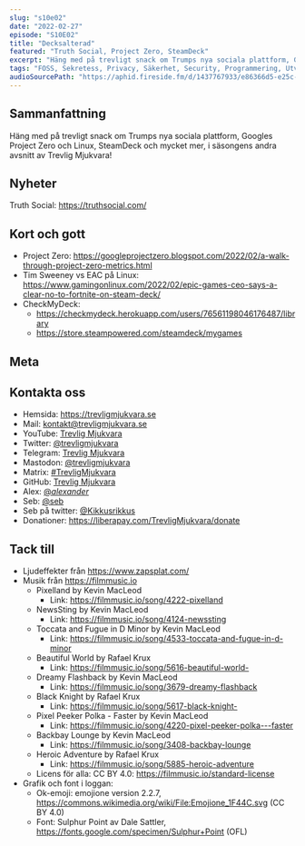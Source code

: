 ```yaml
---
slug: "s10e02"
date: "2022-02-27"
episode: "S10E02"
title: "Decksalterad"
featured: "Truth Social, Project Zero, SteamDeck"
excerpt: "Häng med på trevligt snack om Trumps nya sociala plattform, Googles Project Zero och Linux, SteamDeck och mycket mer, i säsongens andra avsnitt av Trevlig Mjukvara!"
tags: "FOSS, Sekretess, Privacy, Säkerhet, Security, Programmering, Utveckling, Mjukvara, Technology, Linux, Open Source, Truth Social, Donald Trump, Project Zero, Google, Tim Sweeney, Epic, EAC, CheckMyDeck, Valve"
audioSourcePath: "https://aphid.fireside.fm/d/1437767933/e86366d5-e25c-4aab-9a13-33b7144ac160/986398a0-e89a-4572-9afe-1e4757d0397d.mp3"
---
```


## Sammanfattning
Häng med på trevligt snack om Trumps nya sociala plattform, Googles Project Zero och Linux, SteamDeck och mycket mer, i säsongens andra avsnitt av Trevlig Mjukvara!

## Nyheter
Truth Social: https://truthsocial.com/

## Kort och gott
- Project Zero: https://googleprojectzero.blogspot.com/2022/02/a-walk-through-project-zero-metrics.html
- Tim Sweeney vs EAC på Linux: https://www.gamingonlinux.com/2022/02/epic-games-ceo-says-a-clear-no-to-fortnite-on-steam-deck/
- CheckMyDeck:
  - https://checkmydeck.herokuapp.com/users/76561198046176487/library
  - https://store.steampowered.com/steamdeck/mygames

## Meta


## Kontakta oss

- Hemsida: https://trevligmjukvara.se
- Mail: kontakt@trevligmjukvara.se
- YouTube: [Trevlig Mjukvara](https://www.youtube.com/channel/UCRVmpkj-XM6UhUCjGiL3hhQ)
- Twitter: [@trevligmjukvara](https://twitter.com/trevligmjukvara)
- Telegram: [Trevlig Mjukvara](https://t.me/trevligmjukvara)
- Mastodon: [@trevligmjukvara](https://fikaverse.club/@trevligmjukvara)
- Matrix: [#TrevligMjukvara](https://matrix.to/#/%23TrevligMjukvara:matrix.org)
- GitHub: [Trevlig Mjukvara](https://github.com/trevligmjukvara)
- Alex: [@_alexander_](https://mastodon.online/@_alexander_)
- Seb: [@seb](https://social.gelotte.dev/@seb)
- Seb på twitter: [@Kikkusrikkus](https://twitter.com/Kikkusrikkus)
- Donationer: https://liberapay.com/TrevligMjukvara/donate

## Tack till

- Ljudeffekter från https://www.zapsplat.com/
- Musik från https://filmmusic.io
  - Pixelland by Kevin MacLeod
    - Link: https://filmmusic.io/song/4222-pixelland
  - NewsSting by Kevin MacLeod
    - Link: https://filmmusic.io/song/4124-newssting
  - Toccata and Fugue in D Minor by Kevin MacLeod
    - Link: https://filmmusic.io/song/4533-toccata-and-fugue-in-d-minor
  - Beautiful World by Rafael Krux
    - Link: https://filmmusic.io/song/5616-beautiful-world-
  - Dreamy Flashback by Kevin MacLeod
    - Link: https://filmmusic.io/song/3679-dreamy-flashback
  - Black Knight by Rafael Krux
    - Link: https://filmmusic.io/song/5617-black-knight-
  - Pixel Peeker Polka - Faster by Kevin MacLeod
    - Link: https://filmmusic.io/song/4220-pixel-peeker-polka---faster
  - Backbay Lounge by Kevin MacLeod
    - Link: https://filmmusic.io/song/3408-backbay-lounge
  - Heroic Adventure by Rafael Krux
    - Link: https://filmmusic.io/song/5885-heroic-adventure
  - Licens för alla: CC BY 4.0: https://filmmusic.io/standard-license
- Grafik och font i loggan:
  - Ok-emoji: emojione version 2.2.7, https://commons.wikimedia.org/wiki/File:Emojione_1F44C.svg (CC BY 4.0)
  - Font: Sulphur Point av Dale Sattler, https://fonts.google.com/specimen/Sulphur+Point (OFL)
